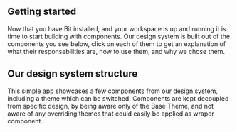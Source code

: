 ## Getting started

Now that you have Bit installed, and your workspace is up and running it is time to start building with components.
Our design system is built out of the components you see below, click on each of them to get an explanation of what their responsebilities are, how to use them, and why we chose them.

## Our design system structure

This simple app showcases a few components from our design system, including a theme which can be switched.
Components are kept decoupled from specific design, by being aware only of the Base Theme, and not aware of any overriding themes that could easily be applied as wraper component.
